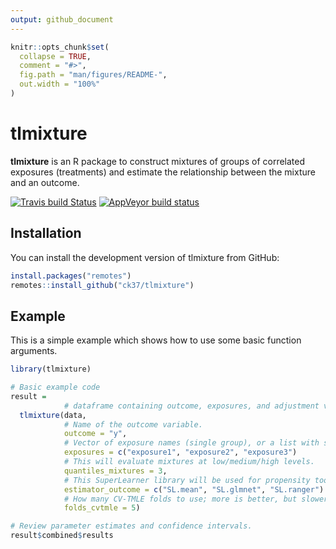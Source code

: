```yaml
---
output: github_document
---
```


<!-- README.md is generated from README.Rmd. Please edit that file -->

```r
knitr::opts_chunk$set(
  collapse = TRUE,
  comment = "#>",
  fig.path = "man/figures/README-",
  out.width = "100%"
)
```
# tlmixture

**tlmixture** is an R package to construct mixtures of groups of correlated exposures (treatments) and estimate the relationship between the mixture and an outcome.

[![Travis build Status](https://travis-ci.com/ck37/tlmixture.svg?token=dUHb6GuutEciSMYLsscV&branch=master)](https://travis-ci.com/ck37/tlmixture)
[![AppVeyor build status](https://ci.appveyor.com/api/projects/status/github/ck37/tlmixture?branch=master&svg=true)](https://ci.appveyor.com/project/ck37/tlmixture)

## Installation

You can install the development version of tlmixture from GitHub:

``` r
install.packages("remotes")
remotes::install_github("ck37/tlmixture")
```

## Example

This is a simple example which shows how to use some basic function arguments.

```r
library(tlmixture)

# Basic example code
result =
            # dataframe containing outcome, exposures, and adjustment variables.
  tlmixture(data,
            # Name of the outcome variable.
            outcome = "y",
            # Vector of exposure names (single group), or a list with separate vectors per group.
            exposures = c("exposure1", "exposure2", "exposure3")
            # This will evaluate mixtures at low/medium/high levels.
            quantiles_mixtures = 3,
            # This SuperLearner library will be used for propensity too.
            estimator_outcome = c("SL.mean", "SL.glmnet", "SL.ranger")
            # How many CV-TMLE folds to use; more is better, but slower to compute.
            folds_cvtmle = 5)

# Review parameter estimates and confidence intervals.
result$combined$results
```

